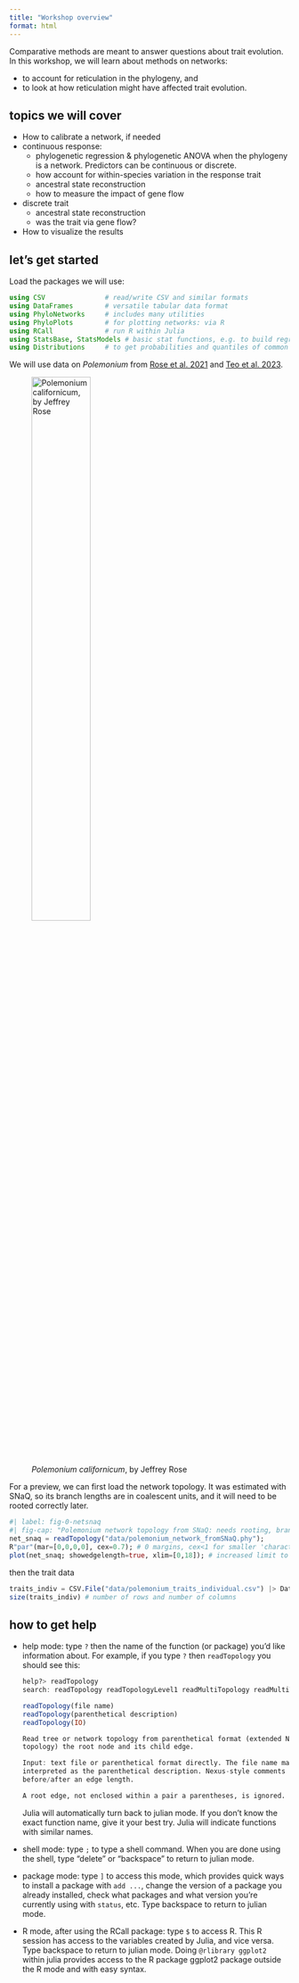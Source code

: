 ```yaml
---
title: "Workshop overview"
format: html
---
```


Comparative methods are meant to answer questions about trait evolution.
In this workshop, we will learn about methods on networks:

- to account for reticulation in the phylogeny, and
- to look at how reticulation might have affected trait evolution.

## topics we will cover

- How to calibrate a network, if needed
- continuous response:
  * phylogenetic regression & phylogenetic ANOVA when the phylogeny is a network.
    Predictors can be continuous or discrete.
  * how account for within-species variation in the response trait
  * ancestral state reconstruction
  * how to measure the impact of gene flow
- discrete trait
  * ancestral state reconstruction
  * was the trait via gene flow?
- How to visualize the results

## let's get started

Load the packages we will use:

```julia
using CSV               # read/write CSV and similar formats
using DataFrames        # versatile tabular data format
using PhyloNetworks     # includes many utilities
using PhyloPlots        # for plotting networks: via R
using RCall             # run R within Julia
using StatsBase, StatsModels # basic stat functions, e.g. to build regression formulas
using Distributions     # to get probabilities and quantiles of common distributions
```

We will use data on *Polemonium* from
[Rose et al. 2021](https://doi.org/10.1093/sysbio/syaa049) and
[Teo et al. 2023](https://doi.org/10.1101/2022.05.12.490814).

![*Polemonium californicum*, by Jeffrey Rose](https://polemoniaceae.files.wordpress.com/2014/12/polemonium_californicum.jpg){width=50%}

For a preview, we can first load the network topology.
It was estimated with SNaQ, so its branch lengths are in coalescent units,
and it will need to be rooted correctly later.

```julia
#| label: fig-0-netsnaq
#| fig-cap: "Polemonium network topology from SNaQ: needs rooting, branch lengths in coalescent units"
net_snaq = readTopology("data/polemonium_network_fromSNaQ.phy");
R"par"(mar=[0,0,0,0], cex=0.7); # 0 margins, cex<1 for smaller 'character expansion'
plot(net_snaq; showedgelength=true, xlim=[0,18]); # increased limit to see full taxon labels
```

then the trait data

```julia
traits_indiv = CSV.File("data/polemonium_traits_individual.csv") |> DataFrame
size(traits_indiv) # number of rows and number of columns
```

## how to get help

- help mode: type `?` then the name of the function (or package) you'd like
  information about. For example, if you type `?` then `readTopology`
  you should see this:
  ```julia
  help?> readTopology
  search: readTopology readTopologyLevel1 readMultiTopology readMultiTopologyLevel1

  readTopology(file name)
  readTopology(parenthetical description)
  readTopology(IO)

  Read tree or network topology from parenthetical format (extended Newick). If the root node has a single child: ignore (i.e. delete from the
  topology) the root node and its child edge.

  Input: text file or parenthetical format directly. The file name may not start with a left parenthesis, otherwise the file name itself would be
  interpreted as the parenthetical description. Nexus-style comments ([&...]) are ignored, and may be placed after (or instead) of a node name, and
  before/after an edge length.

  A root edge, not enclosed within a pair a parentheses, is ignored. If the root node has a single edge, this one edge is removed.
  ```
  Julia will automatically turn back to julian mode.
  If you don't know the exact function name, give it your best try.
  Julia will indicate functions with similar names.

- shell mode: type `;` to type a shell command. When you are done using the shell,
  type "delete" or "backspace" to return to julian mode.

- package mode: type `]` to access this mode, which provides quick ways to install
  a package with `add ...`, change the version of a package you already installed,
  check what packages and what version you're currently using with `status`, etc.
  Type backspace to return to julian mode.

- R mode, after using the RCall package: type `$` to access R. This R session
  has access to the variables created by Julia, and vice versa.
  Type backspace to return to julian mode.
  Doing `@rlibrary ggplot2` within julia provides access to the R package
  ggplot2 package outside the R mode and with easy syntax.
